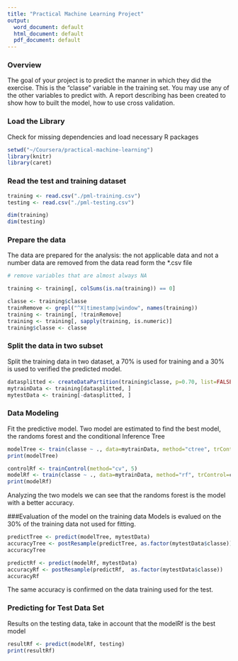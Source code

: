 ```yaml
---
title: "Practical Machine Learning Project"
output:
  word_document: default
  html_document: default
  pdf_document: default
---
```

### Overview
The goal of your project is to predict the manner in which they did the exercise.
This is the "classe" variable in the training set. You may use any of the other variables to predict with. 
A report describing has been created to show how to built the model, how to use cross validation. 


### Load the Library
Check for missing dependencies and load necessary R packages
```r
setwd("~/Coursera/practical-machine-learning")
library(knitr)
library(caret)
```
###  Read the test and  training dataset 
```r
training <- read.csv("./pml-training.csv")
testing <- read.csv("./pml-testing.csv")

dim(training)
dim(testing)
```
###  Prepare the data
The data are prepared for the analysis: the not applicable data and not a number data 
are removed from the data read form the *.csv file
```r
# remove variables that are almost always NA

training <- training[, colSums(is.na(training)) == 0] 

classe <- training$classe
trainRemove <- grepl("^X|timestamp|window", names(training))
training <- training[, !trainRemove]
training <- training[, sapply(training, is.numeric)]
training$classe <- classe

```

### Split the data in two subset
Split the training data in two dataset, a 70% is used for training and a 30% is used to 
verified the predicted model. 
```r
datasplitted <- createDataPartition(training$classe, p=0.70, list=FALSE)
mytrainData <- training[datasplitted, ]
mytestData <- training[-datasplitted, ]
```

###  Data Modeling
Fit the predictive model.
Two model are estimated to find the best model, the randoms forest and the conditional Inference Tree
```r
modelTree <- train(classe ~ ., data=mytrainData, method="ctree", trControl=trainControl())
print(modelTree)

controlRf <- trainControl(method="cv", 5)
modelRf <- train(classe ~ ., data=mytrainData, method="rf", trControl=controlRf, ntree=250)
print(modelRf)

```
Analyzing the two models we can see that the randoms forest is the model with a better accuracy.

###Evaluation of the model on the training data
Models is evalued on the 30% of the training data not used for fitting.
```r
predictTree <- predict(modelTree, mytestData)
accuracyTree <- postResample(predictTree, as.factor(mytestData$classe))
accuracyTree

predictRf <- predict(modelRf, mytestData)
accuracyRf <- postResample(predictRf,  as.factor(mytestData$classe))
accuracyRf
```
The same accuracy is confirmed on the data training used for the test.

###  Predicting for Test Data Set
Results on the testing data, take in account that the modelRf is the best model
```r
resultRf <- predict(modelRf, testing)
print(resultRf)
```